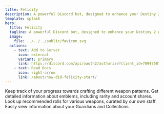 ```yaml
---
title: Felicity
description: A powerful Discord bot, designed to enhance your Destiny 2 gaming experience.
template: splash
hero:
  title: Felicity
  tagline: A powerful Discord bot, designed to enhance your Destiny 2 gaming experience.
  image:
    file: ../../../public/favicon.svg
  actions:
    - text: Add to Server
      icon: external
      variant: primary
      link: https://discord.com/api/oauth2/authorize?client_id=709475072158728283&permissions=1505281630423&scope=bot%20applications.commands
    - text: Read Docs
      icon: right-arrow
      link: /about/how-did-felicity-start/
---
```


<CardGrid>
  <Card title="Weapon Patterns" icon="rocket">
    Keep track of your progress towards crafting different weapon patterns.
  </Card>
  <Card title="Emblem Information" icon="magnifier">
    Get detailed information about emblems, including rarity and account shares.
  </Card>
  <Card title="Roll Finder" icon="star">
    Look up recommended rolls for various weapons, curated by our own staff.
  </Card>
  <Card title="Guardians & Collections" icon="open-book">
    Easily view information about your Guardians and Collections.
  </Card>
</CardGrid>

<Analytics />